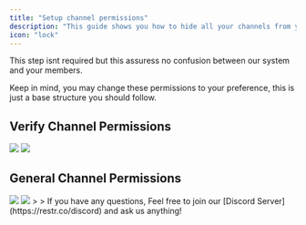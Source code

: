 ```yaml
---
title: "Setup channel permissions"
description: "This guide shows you how to hide all your channels from your unverified Members."
icon: "lock"
---
```


<Info>This step isnt required but this assuress no confusion between our system and your members.</Info>

<Tip>Keep in mind, you may change these permissions to your preference, this is just a base structure you should follow.</Tip>

## Verify Channel Permissions
<Tabs>
  <Tab title="@everyone">
    <Frame>
        <img src="/images/setup_permission_verify-channel_everyone.png"/>
    </Frame>
  </Tab>
  <Tab title="Verified Role">
    <Frame>
        <img src="/images/setup_permission_verify-channel_verified.png"/>
    </Frame>
  </Tab>
</Tabs>

## General Channel Permissions
<Tabs>
  <Tab title="@everyone">
    <Frame>
        <img src="/images/setup_permission_general-channel_everyone.png"/>
    </Frame>
  </Tab>
  <Tab title="Verified Role">
    <Frame>
        <img src="/images/setup_permission_general-channel_verified.png"/>
    </Frame>
  </Tab>
</Tabs>
>
>
<Info>
  <Card title="Any Questions?" icon="question" href="https://restr.co/discord">
    If you have any questions, Feel free to join our [Discord Server](https://restr.co/discord) and ask us anything!
  </Card>
</Info>